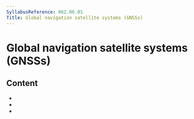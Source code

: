 ```yaml
---
SyllabusReference: 062.06.01
Title: Global navigation satellite systems (GNSSs)
---
```


# Global navigation satellite systems (GNSSs)

## Content

- <Link href="062.06.01.01" />
- <Link href="062.06.01.02" />
- <Link href="062.06.01.03" />
